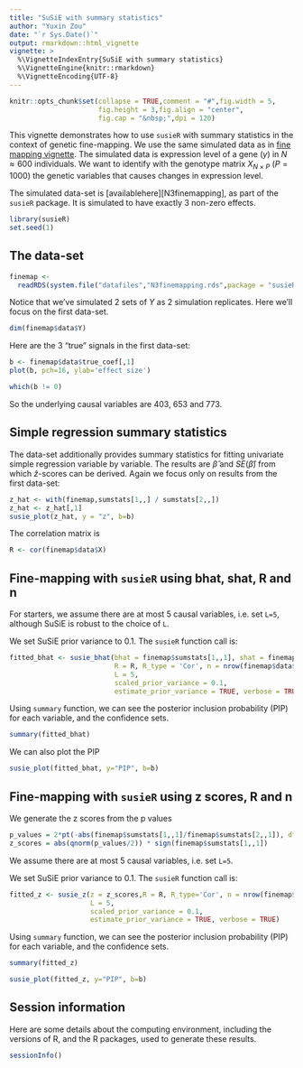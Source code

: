 ```yaml
---
title: "SuSiE with summary statistics"
author: "Yuxin Zou"
date: "`r Sys.Date()`"
output: rmarkdown::html_vignette
vignette: >
  %\VignetteIndexEntry{SuSiE with summary statistics}
  %\VignetteEngine{knitr::rmarkdown}
  %\VignetteEncoding{UTF-8}
---
```


```r
knitr::opts_chunk$set(collapse = TRUE,comment = "#",fig.width = 5,
                      fig.height = 3,fig.align = "center",
                      fig.cap = "&nbsp;",dpi = 120)
```

This vignette demonstrates how to use `susieR` with summary statistics in the context of genetic fine-mapping. We use the same simulated data as in [fine mapping vignette](finemapping.html). The simulated data is expression level of a gene ($y$) in $N \approx 600$ individuals. We want to identify with the genotype matrix $X_{N\times P}$ ($P=1000$) the genetic variables that causes changes in expression level.

The simulated data-set is [availablehere][N3finemapping], as part of the `susieR` package. It is simulated to have exactly 3 non-zero effects.

```r
library(susieR)
set.seed(1)
```

## The data-set

```r
finemap <-
  readRDS(system.file("datafiles","N3finemapping.rds",package = "susieR"))
```

Notice that we've simulated 2 sets of $Y$ as 2 simulation replicates. Here we'll focus on the first data-set.

```r
dim(finemap$data$Y)
```

Here are the 3 "true" signals in the first data-set:

```r
b <- finemap$data$true_coef[,1]
plot(b, pch=16, ylab='effect size')
```

```r
which(b != 0)
```

So the underlying causal variables are 403, 653 and 773.

## Simple regression summary statistics

The data-set additionally provides summary statistics for fitting univariate simple regression variable by variable. The results are $\hat{\beta}$ and $SE(\hat{\beta})$ from which $\hat{z}$-scores can be derived. Again we focus only on results from the first data-set:

```r
z_hat <- with(finemap,sumstats[1,,] / sumstats[2,,])
z_hat <- z_hat[,1]
susie_plot(z_hat, y = "z", b=b)
```

The correlation matrix is
```r
R <- cor(finemap$data$X)
```

## Fine-mapping with `susieR` using bhat, shat, R and n

For starters, we assume there are at most 5 causal variables, i.e. set `L=5`, although SuSiE is robust to the choice of `L`.

We set SuSiE prior variance to 0.1. The `susieR` function call is:

```r
fitted_bhat <- susie_bhat(bhat = finemap$sumstats[1,,1], shat = finemap$sumstats[2,,1], 
                          R = R, R_type = 'Cor', n = nrow(finemap$data$X), 
                          L = 5, 
                          scaled_prior_variance = 0.1, 
                          estimate_prior_variance = TRUE, verbose = TRUE)
```

Using `summary` function, we can see the posterior inclusion probability (PIP) for each variable, and the confidence sets.

```r
summary(fitted_bhat)
```

We can also plot the PIP
```r
susie_plot(fitted_bhat, y="PIP", b=b)
```

## Fine-mapping with `susieR` using z scores, R and n

We generate the z scores from the p values
```r
p_values = 2*pt(-abs(finemap$sumstats[1,,1]/finemap$sumstats[2,,1]), df = nrow(finemap$data$X)-2)
z_scores = abs(qnorm(p_values/2)) * sign(finemap$sumstats[1,,1])
```

We assume there are at most 5 causal variables, i.e. set `L=5`.

We set SuSiE prior variance to 0.1. The `susieR` function call is:

```r
fitted_z <- susie_z(z = z_scores,R = R, R_type='Cor', n = nrow(finemap$data$X),
                    L = 5, 
                    scaled_prior_variance = 0.1, 
                    estimate_prior_variance = TRUE, verbose = TRUE)
```

Using `summary` function, we can see the posterior inclusion probability (PIP) for each variable, and the confidence sets.

```r
summary(fitted_z)
```

```r
susie_plot(fitted_z, y="PIP", b=b)
```

## Session information

Here are some details about the computing environment, including the
versions of R, and the R packages, used to generate these results.

```r
sessionInfo()
```
